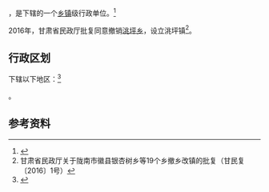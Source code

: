 {{中国乡级行政区|62/12/26/214/000}}

'''{{PAGENAMEBASE}}'''，是{{PRC admin/fullname|62/12/26/214/000|3}}下辖的一个[[乡镇|乡镇]]级行政单位。<ref>{{PRC admin/ref sgc|{{PRC admin/parent|62/12/26/214/000}}}}</ref>

2016年，甘肃省民政厅批复同意撤销[[洮坪乡|洮坪乡]]，设立洮坪镇<ref>甘肃省民政厅关于陇南市徽县银杏树乡等19个乡撤乡改镇的批复（甘民复〔2016〕1号）</ref>。

== 行政区划 ==

{{PAGENAMEBASE}}下辖以下地区：<ref>{{PRC admin/ref sgc|62/12/26/214/000}}</ref>

{{PRC admin/children|62/12/26/214/000}}。

== 参考资料 ==

{{reflist}}

{{行政区划小作品}}
{{PRC admin/navcat|62/12/26/214/000}}